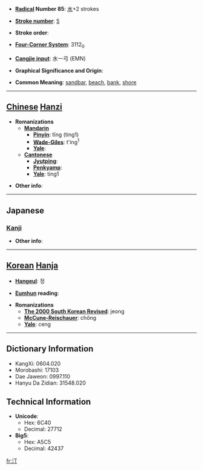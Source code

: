 * '''[[Wiktionary:Chinese radical index| Radical]] Number 85''': [[Wiktionary:Chinese radical index 水|水]]+2 strokes

* '''[[Wiktionary:Chinese total strokes index|Stroke number]]''': [[Wiktionary:Chinese total strokes index 5|5]]

* '''Stroke order''': 

* '''[[Wiktionary:Chinese four corner index|Four-Corner System]]''': 3112<sub>0</sub>

* '''[[Wiktionary:Chinese Cangjie index|Cangjie input]]''': 水一弓 (EMN)

* '''Graphical Significance and Origin''': 

* '''Common Meaning''': [[sandbar]], [[beach]], [[bank]], [[shore]]

----

== [[Chinese]] [[Hanzi]] ==

* '''Romanizations'''
** '''[[Mandarin]]'''
*** '''[[Pinyin]]''': tīng (ting1)
*** '''[[Wade-Giles]]''': t'ing<sup>1</sup>
*** '''[[Yale]]''': 
** '''[[Cantonese]]'''
*** '''[[Jyutping]]''':
*** '''[[Penkyamp]]''': 
*** '''[[Yale]]''': ting1

* '''Other info''': 

----

==Japanese==
===[[Kanji]]===
{{kanji|on readings=[[てい]] (tei)|kun readings=[[みぎわ]] (migiwa), [[なぎさ]] (nagisa)}}

* '''Other info''':  

----

== [[Korean]] [[Hanja]] ==

* '''[[Hangeul]]''': 정

* '''[[Eumhun]] reading''': 

* '''Romanizations'''
** '''[[The 2000 South Korean Revised Romanization|The 2000 South Korean Revised]]''': jeong
** '''[[McCune-Reischauer]]''': chŏng
** '''[[Yale]]''': ceng

----

== Dictionary Information ==

* KangXi: 0604.020
* Morobashi: 17103
* Dae Jaweon: 0997.110
* Hanyu Da Zidian: 31548.020

== Technical Information ==

* '''Unicode''':
** Hex: 6C40
** Decimal: 27712
* '''Big5''':
** Hex: A5C5
** Decimal: 42437

[[fr:汀]]